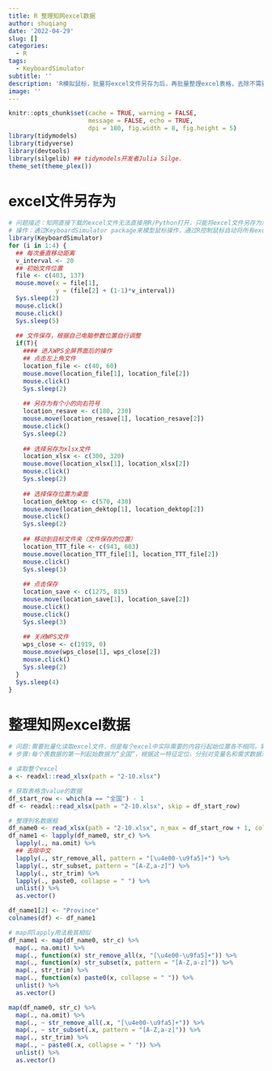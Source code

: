 ```yaml
---
title: R 整理知网excel数据
author: shuqiang
date: '2022-04-29'
slug: []
categories:
  - R
tags:
  - KeyboardSimulator
subtitle: ''
description: 'R模拟鼠标，批量将excel文件另存为后，再批量整理excel表格，去除不需要的数据'
image: ''
---
```

```r
knitr::opts_chunk$set(cache = TRUE, warning = FALSE,
                      message = FALSE, echo = TRUE, 
                      dpi = 180, fig.width = 8, fig.height = 5)
library(tidymodels)
library(tidyverse)
library(devtools)
library(silgelib) ## tidymodels开发者Julia Silge.
theme_set(theme_plex())
```


# excel文件另存为
```r
# 问题描述：知网直接下载的excel文件无法直接用R/Python打开，只能将excel文件另存为后方可导入R/Python
# 操作：通过KeyboardSimulator package来模型鼠标操作，通过R控制鼠标自动将所有excel文件另存为一个新文件
library(KeyboardSimulator)
for (i in 1:4) {
  ## 每次垂直移动距离
  v_interval <- 20
  ## 初始文件位置
  file <- c(403, 137)
  mouse.move(x = file[1], 
             y = (file[2] + (1-1)*v_interval))
  Sys.sleep(2)
  mouse.click()
  mouse.click()
  Sys.sleep(5)
  
  ## 文件保存，根据自己电脑参数位置自行调整
  if(T){
    #### 进入WPS全屏界面后的操作
    ## 点击左上角文件
    location_file <- c(40, 60)
    mouse.move(location_file[1], location_file[2])
    mouse.click()
    Sys.sleep(2)
    
    ## 另存为有个小的向右符号
    location_resave <- c(180, 230) 
    mouse.move(location_resave[1], location_resave[2])
    mouse.click()
    Sys.sleep(2)
    
    ## 选择另存为xlsx文件
    location_xlsx <- c(300, 320) 
    mouse.move(location_xlsx[1], location_xlsx[2])
    mouse.click()
    Sys.sleep(2)
    
    ## 选择保存位置为桌面
    location_dektop <- c(570, 430) 
    mouse.move(location_dektop[1], location_dektop[2])
    mouse.click()
    Sys.sleep(2)
    
    ## 移动到目标文件夹（文件保存的位置）
    location_TTT_file <- c(943, 603) 
    mouse.move(location_TTT_file[1], location_TTT_file[2])
    mouse.click()
    Sys.sleep(3)
    
    ## 点击保存
    location_save <- c(1275, 815) 
    mouse.move(location_save[1], location_save[2])
    mouse.click()
    mouse.click()
    Sys.sleep(3)
    
    ## 关闭WPS文件
    wps_close <- c(1919, 0)
    mouse.move(wps_close[1], wps_close[2])
    mouse.click()
    Sys.sleep(2)
  }
  Sys.sleep(4)
}

```


# 整理知网excel数据
```r
# 问题:需要批量化读取excel文件，但是每个excel中实际需要的内容行起始位置各不相同，需要将文件导入后进行清理，然后根据表中的内容统一命名
# 步骤:每个表数据的第一列起始数据为“全国”，根据这一特征定位，分别对变量名和需求数据清理

# 读取整个excel
a <- readxl::read_xlsx(path = "2-10.xlsx")

# 获取表格含value的数据
df_start_row <- which(a == "全国") - 1
df <- readxl::read_xlsx(path = "2-10.xlsx", skip = df_start_row)

# 整理列名数据框
df_name0 <- read_xlsx(path = "2-10.xlsx", n_max = df_start_row + 1, col_names = F)
df_name1 <- lapply(df_name0, str_c) %>%
  lapply(., na.omit) %>% 
  ## 去除中文
  lapply(., str_remove_all, pattern = "[\u4e00-\u9fa5]+") %>%
  lapply(., str_subset, pattern = "[A-Z,a-z]") %>% 
  lapply(., str_trim) %>%
  lapply(., paste0, collapse = " ") %>%
  unlist() %>%
  as.vector()

df_name1[2] <- "Province"
colnames(df) <- df_name1

# map同lapply用法极其相似
df_name1 <- map(df_name0, str_c) %>%
  map(., na.omit) %>% 
  map(., function(x) str_remove_all(x, "[\u4e00-\u9fa5]+")) %>% 
  map(., function(x) str_subset(x, pattern = "[A-Z,a-z]")) %>% 
  map(., str_trim) %>%
  map(., function(x) paste0(x, collapse = " ")) %>%
  unlist() %>%
  as.vector()

map(df_name0, str_c) %>%
  map(., na.omit) %>% 
  map(., ~ str_remove_all(.x, "[\u4e00-\u9fa5]+")) %>% 
  map(., ~ str_subset(.x, pattern = "[A-Z,a-z]")) %>% 
  map(., str_trim) %>%
  map(., ~ paste0(.x, collapse = " ")) %>%
  unlist() %>%
  as.vector()
```


